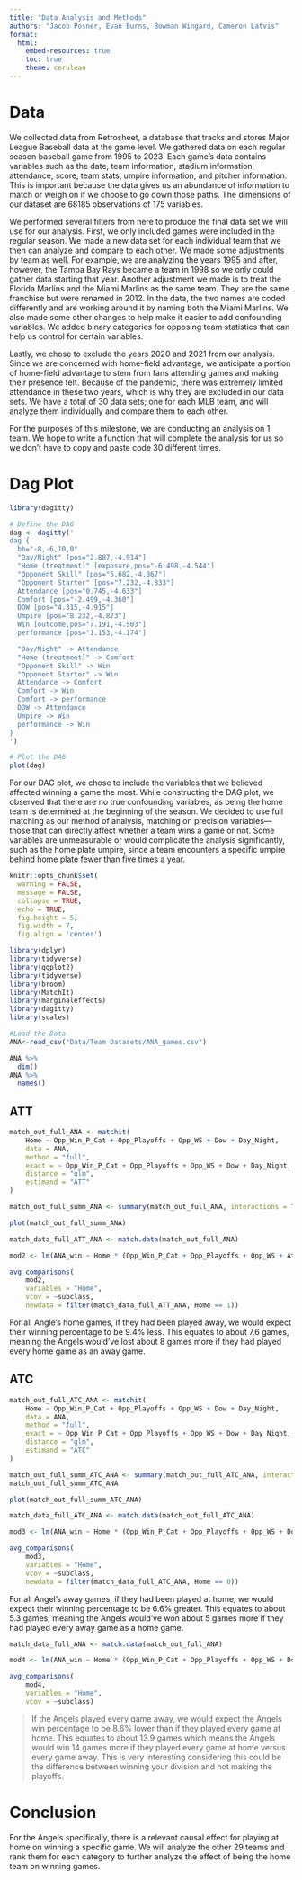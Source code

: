 ```yaml
---
title: "Data Analysis and Methods"
authors: "Jacob Posner, Evan Burns, Bowman Wingard, Cameron Latvis"
format: 
  html:
    embed-resources: true
    toc: true
    theme: cerulean
---
```


# Data

We collected data from Retrosheet, a database that tracks and stores Major League Baseball data at the game level. We gathered data on each regular season baseball game from 1995 to 2023. Each game’s data contains variables such as the date, team information, stadium information, attendance, score, team stats, umpire information, and pitcher information. This is important because the data gives us an abundance of information to match or weigh on if we choose to go down those paths. The dimensions of our dataset are 68185 observations of 175 variables. 

We performed several filters from here to produce the final data set we will use for our analysis. First, we only included games were included in the regular season. We made a new data set for each individual team that we then can analyze and compare to each other. We made some adjustments by team as well. For example, we are analyzing the years 1995 and after, however, the Tampa Bay Rays became a team in 1998 so we only could gather data starting that year. Another adjustment we made is to treat the Florida Marlins and the Miami Marlins as the same team. They are the same franchise but were renamed in 2012. In the data, the two names are coded differently and are working around it by naming both the Miami Marlins. We also made some other changes to help make it easier to add confounding variables. We added binary categories for opposing team statistics that can help us control for certain variables. 

Lastly, we chose to exclude the years 2020 and 2021 from our analysis. Since we are concerned with home-field advantage, we anticipate a portion of home-field advantage to stem from fans attending games and making their presence felt. Because of the pandemic, there was extremely limited attendance in these two years, which is why they are excluded in our data sets. We have a total of 30 data sets; one for each MLB team, and will analyze them individually and compare them to each other. 

For the purposes of this milestone, we are conducting an analysis on 1 team. We hope to write a function that will complete the analysis for us so we don't have to copy and paste code 30 different times. 

# Dag Plot 

```r
library(dagitty)

# Define the DAG
dag <- dagitty('
dag {
  bb="-8,-6,10,0"
  "Day/Night" [pos="2.887,-4.914"]
  "Home (treatment)" [exposure,pos="-6.498,-4.544"]
  "Opponent Skill" [pos="5.682,-4.867"]
  "Opponent Starter" [pos="7.232,-4.833"]
  Attendance [pos="0.745,-4.633"]
  Comfort [pos="-2.499,-4.360"]
  DOW [pos="4.315,-4.915"]
  Umpire [pos="8.232,-4.873"]
  Win [outcome,pos="7.191,-4.503"]
  performance [pos="1.153,-4.174"]

  "Day/Night" -> Attendance
  "Home (treatment)" -> Comfort
  "Opponent Skill" -> Win
  "Opponent Starter" -> Win
  Attendance -> Comfort
  Comfort -> Win
  Comfort -> performance
  DOW -> Attendance
  Umpire -> Win
  performance -> Win
}
')

# Plot the DAG
plot(dag)

```

For our DAG plot, we chose to include the variables that we believed affected winning a game the most. While constructing the DAG plot, we observed that there are no true confounding variables, as being the home team is determined at the beginning of the season. We decided to use full matching as our method of analysis, matching on precision variables—those that can directly affect whether a team wins a game or not. Some variables are unmeasurable or would complicate the analysis significantly, such as the home plate umpire, since a team encounters a specific umpire behind home plate fewer than five times a year.

```r
knitr::opts_chunk$set(
  warning = FALSE,
  message = FALSE,
  collapse = TRUE, 
  echo = TRUE, 
  fig.height = 5, 
  fig.width = 7,
  fig.align = 'center')
```

```r
library(dplyr)
library(tidyverse)
library(ggplot2)
library(tidyverse)
library(broom)
library(MatchIt)
library(marginaleffects)
library(dagitty)
library(scales)
```

```r
#Load the Data
ANA<-read_csv("Data/Team Datasets/ANA_games.csv")

ANA %>% 
  dim()
ANA %>% 
  names()
```

## ATT

```r
match_out_full_ANA <- matchit(
    Home ~ Opp_Win_P_Cat + Opp_Playoffs + Opp_WS + Dow + Day_Night,
    data = ANA,
    method = "full",
    exact = ~ Opp_Win_P_Cat + Opp_Playoffs + Opp_WS + Dow + Day_Night,  # Example of exact matching variables
    distance = "glm",
    estimand = "ATT"
)
```

```r
match_out_full_summ_ANA <- summary(match_out_full_ANA, interactions = TRUE)
```

```r
plot(match_out_full_summ_ANA)
```

```r
match_data_full_ATT_ANA <- match.data(match_out_full_ANA)

mod2 <- lm(ANA_win ~ Home * (Opp_Win_P_Cat + Opp_Playoffs + Opp_WS + Attendance + Dow + Day_Night), data = match_data_full_ATT_ANA, weights = weights)

avg_comparisons(
    mod2,
    variables = "Home",
    vcov = ~subclass,
    newdata = filter(match_data_full_ATT_ANA, Home == 1))
```

For all Angle's home games, if they had been played away, we would expect their winning percentage to be 9.4% less. This equates to about 7.6 games, meaning the Angels would've lost about 8 games more if they had played every home game as an away game. 

## ATC

```r
match_out_full_ATC_ANA <- matchit(
    Home ~ Opp_Win_P_Cat + Opp_Playoffs + Opp_WS + Dow + Day_Night,
    data = ANA,
    method = "full",
    exact = ~ Opp_Win_P_Cat + Opp_Playoffs + Opp_WS + Dow + Day_Night,
    distance = "glm",
    estimand = "ATC"
)
```

```r
match_out_full_summ_ATC_ANA <- summary(match_out_full_ATC_ANA, interactions = TRUE)
match_out_full_summ_ATC_ANA
```

```r
plot(match_out_full_summ_ATC_ANA)
```

```r
match_data_full_ATC_ANA <- match.data(match_out_full_ATC_ANA)

mod3 <- lm(ANA_win ~ Home * (Opp_Win_P_Cat + Opp_Playoffs + Opp_WS + Dow + Day_Night), data = match_data_full_ATC_ANA, weights = weights)

avg_comparisons(
    mod3,
    variables = "Home",
    vcov = ~subclass,
    newdata = filter(match_data_full_ATC_ANA, Home == 0))
```

For all Angel's away games, if they had been played at home, we would expect their winning percentage to be 6.6% greater. This equates to about 5.3 games, meaning the Angels would've won about 5 games more if they had played every away game as a home game. 

```r
match_data_full_ANA <- match.data(match_out_full_ANA)

mod4 <- lm(ANA_win ~ Home * (Opp_Win_P_Cat + Opp_Playoffs + Opp_WS + Dow + Day_Night), data = match_data_full_ANA, weights = weights)

avg_comparisons(
    mod4,
    variables = "Home",
    vcov = ~subclass)
```

> If the Angels played every game away, we would expect the Angels win percentage to be 8.6% lower than if they played every game at home. This equates to about 13.9 games which means the Angels would win 14 games more if they played every game at home versus every game away. This is very interesting considering this could be the difference between winning your division and not making the playoffs. 

# Conclusion

For the Angels specifically, there is a relevant causal effect for playing at home on winning a specific game. We will analyze the other 29 teams and rank them for each category to further analyze the effect of being the home team on winning games. 
